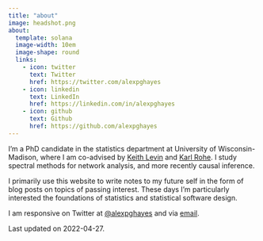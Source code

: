```yaml
---
title: "about"
image: headshot.png
about:
  template: solana
  image-width: 10em
  image-shape: round
  links:
    - icon: twitter
      text: Twitter
      href: https://twitter.com/alexpghayes
    - icon: linkedin
      text: LinkedIn
      href: https://linkedin.com/in/alexpghayes
    - icon: github
      text: Github
      href: https://github.com/alexpghayes
---
```


I'm a PhD candidate in the statistics department at University of Wisconsin-Madison, where I am co-advised by [Keith Levin](https://pages.stat.wisc.edu/~kdlevin/) and [Karl Rohe](http://pages.stat.wisc.edu/~karlrohe/). I study spectral methods for network analysis, and more recently causal inference.

I primarily use this website to write notes to my future self in the form of blog posts on topics of passing interest. These days I'm particularly interested the foundations of statistics and statistical software design.

I am responsive on Twitter at [@alexpghayes](https://twitter.com/alexpghayes) and via [email](mailto:alexpghayes@gmail.com).

Last updated on 2022-04-27.
